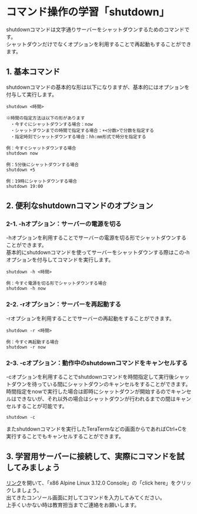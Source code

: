 # コマンド操作の学習「shutdown」
shutdownコマンドは文字通りサーバーをシャットダウンするためのコマンドです。  
シャットダウンだけでなくオプションを利用することで再起動もすることができます。
## 1. 基本コマンド
shutdownコマンドの基本的な形は以下になりますが、基本的にはオプションを付与して実行します。
```shell
shutdown <時間>

※時間の指定方法は以下の形があります
　・今すぐにシャットダウンする場合：now
　・シャットダウンまでの時間で指定する場合：+<分数>で分数を指定する
　・指定時刻でシャットダウンする場合：hh:mm形式で時分を指定する

例：今すぐシャットダウンする場合
shutdown now

例：5分後にシャットダウンする場合
shutdown +5

例：19時にシャットダウンする場合
shutdown 19:00
```
## 2. 便利なshutdownコマンドのオプション
### 2-1. -hオプション：サーバーの電源を切る
-hオプションを利用することでサーバーの電源を切る形でシャットダウンすることができます。  
基本的にshutdownコマンドを使ってサーバーをシャットダウンする際はこの-hオプションを付与してコマンドを実行します。
```shell
shutdown -h <時間>

例：今すぐ電源を切る形でシャットダウンする場合
shutdown -h now
```
### 2-2. -rオプション：サーバーを再起動する
-rオプションを利用することでサーバーの再起動をすることができます。  
```shell
shutdown -r <時間>

例：今すぐ再起動する場合
shutdown -r now
```
### 2-3. -cオプション：動作中のshutdownコマンドをキャンセルする
-cオプションを利用することでshutdownコマンドを時間指定して実行後シャットダウンを待っている間にシャットダウンのキャンセルをすることができます。  
時間指定をnowで実行した場合は即時にシャットダウンが開始するのでキャンセルはできないが、それ以外の場合はシャットダウンが行われるまでの間はキャンセルすることが可能です。
```shell
shutdown -c
```
またshutdownコマンドを実行したTeraTermなどの画面からであればCtrl+Cを実行することでもキャンセルすることができます。
## 3. 学習用サーバーに接続して、実際にコマンドを試してみましょう
[リンク](https://bellard.org/jslinux/)を開いて、「x86 Alpine Linux 3.12.0 Console」の「click here」をクリックしましょう。  
出てきたコンソール画面に対してコマンドを入力してみてください。  
上手くいかない時は教育担当までご連絡をお願いします。